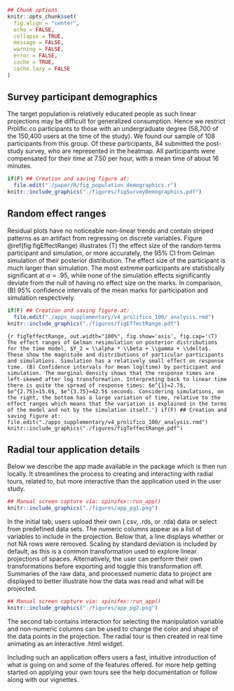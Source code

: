 <!-- Do not add YAML header to child document. -->
<!-- # Appendix {#sec:appendix} listed in parent document -->
<!-- {-} means unumbered section, alternatively {.unnumbered #section-id} -->
```r
## Chunk options
knitr::opts_chunk$set(
  fig.align = "center",
  echo = FALSE,
  collapse = TRUE,
  message = FALSE,
  warning = FALSE,
  error = FALSE,
  cache = TRUE,
  cache.lazy = FALSE
)
```

## Survey participant demographics {-}

The target population is relatively educated people as such linear projections may be difficult for generalized consumption. Hence we restrict Prolific.co participants to those with an undergraduate degree (58,700 of the 150,400 users at the time of the study). We found our sample of 108 participants from this group. Of these participants, 84 submitted the post-study survey, who are represented in the heatmap. All participants were compensated for their time at \pounds 7.50 per hour, with a mean time of about 16 minutes.

```r
if(F) ## Creation and saving figure at:
  file.edit("./paper/R/fig_population_demographics.r")
knitr::include_graphics("./figures/figSurveyDemographics.pdf")
```

## Random effect ranges {-}

<!-- Random effects vs Mean Mark CI by participant and sim -->
Residual plots have no noticeable non-linear trends and contain striped patterns as an artifact from regressing on discrete variables. Figure \@ref(fig:figEffectRange) illustrates (T) the effect size of the random terms participant and simulation, or more accurately, the 95\% CI from Gelman simulation of their posterior distribution. The effect size of the participant is much larger than simulation. The most extreme participants are statistically significant at $\alpha = .95$, while none of the simulation effects significantly deviate from the null of having no effect size on the marks. In comparison, (B) 95\% confidence intervals of the mean marks for participation and simulation respectively.

```r
if(F) ## Creation and saving figure at:
  file.edit("./apps_supplementary/v4_prolifico_100/_analysis.rmd")
knitr::include_graphics("./figures/figEffectRange.pdf")
```

```{r figTeffectRange, out.width="100%", fig.show='asis', fig.cap='(T) The effect ranges of Gelman resimulation on posterior distributions for the time model, $Y_2 = \\alpha * \\beta + \\gamma + \\delta$. These show the magnitude and distributions of particular participants and simulations. Simulation has a relatively small effect on response time. (B) Confidence intervals for mean log(time) by participant and simulation. The marginal density shows that the response times are left-skewed after log transformation. Interpreting back to linear time there is quite the spread of response times: $e^{1}=2.7$, $e^{2.75}=15.6$, $e^{3.75}=42.5$ seconds. Considering simulations, on the right, the bottom has a large variation of time, relative to the effect ranges which means that the variation is explained in the terms of the model and not by the simulation itself.'}
if(F) ## Creation and saving figure at:
  file.edit("./apps_supplementary/v4_prolifico_100/_analysis.rmd")
knitr::include_graphics("./figures/figTeffectRange.pdf")
```


## Radial tour application details {-}

Below we describe the \pkg{shiny} app made available in the \pkg{spinifex} package which is then run locally. It streamlines the process to creating and interacting with radial tours, related to, but more interactive than the application used in the user study.

```r
## Manual screen capture via: spinifex::run_app()
knitr::include_graphics("./figures/app_pg1.png")
```

In the initial tab, users upload their own (.csv, .rds, or .rda) data or select from predefined data sets. The numeric columns appear as a list of variables to include in the projection. Below that, a line displays whether or not NA rows were removed. Scaling by standard deviation is included by default, as this is a common transformation used to explore linear projections of spaces. Alternatively, the user can perform their own transformations before exporting and toggle this transformation off. Summaries of the raw data, and processed numeric data to project are displayed to better illustrate how the data was read and what will be projected.

```r
## Manual screen capture via: spinifex::run_app()
knitr::include_graphics("./figures/app_pg2.png")
```

The second tab contains interaction for selecting the manipulation variable and non-numeric columns can be used to change the color and shape of the data points in the projection. The radial tour is then created in real time animating as an interactive \pkg{plotly} .html widget.

Including such an application offers users a fast, intuitive introduction of what is going on and some of the features offered. for more help getting started on applying your own tours see the help documentation or follow along with our  vignettes.


